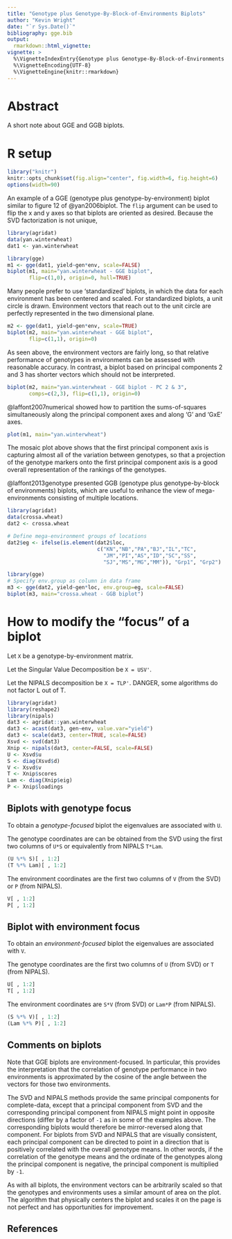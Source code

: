 ---
title: "Genotype plus Genotype-By-Block-of-Environments Biplots"
author: "Kevin Wright"
date: "`r Sys.Date()`"
bibliography: gge.bib
output:
  rmarkdown::html_vignette:
vignette: >
  %\VignetteIndexEntry{Genotype plus Genotype-By-Block-of-Environments Biplots}
  %\VignetteEncoding{UTF-8}
  %\VignetteEngine{knitr::rmarkdown}
---

# Abstract

A short note about GGE and GGB biplots.

# R setup

```{r setup, message=FALSE}
library("knitr")
knitr::opts_chunk$set(fig.align="center", fig.width=6, fig.height=6)
options(width=90)
```

An example of a GGE (genotype plus genotype-by-environment) biplot similar to figure 12 of @yan2006biplot.  The `flip` argument can be used to flip the x and y axes so that biplots are oriented as desired.  Because the SVD factorization is not unique, 

```{r gge}
library(agridat)
data(yan.winterwheat)
dat1 <- yan.winterwheat

library(gge)
m1 <- gge(dat1, yield~gen*env, scale=FALSE)
biplot(m1, main="yan.winterwheat - GGE biplot",
       flip=c(1,0), origin=0, hull=TRUE)
```

Many people prefer to use 'standardized' biplots, in which the data for each environment has been centered and scaled.  For standardized biplots, a unit circle is drawn.  Environment vectors that reach out to the unit circle are perfectly represented in the two dimensional plane.

```{r}
m2 <- gge(dat1, yield~gen*env, scale=TRUE)
biplot(m2, main="yan.winterwheat - GGE biplot",
       flip=c(1,1), origin=0)
```

As seen above, the environment vectors are fairly long, so that relative performance of genotypes in environments can be assessed with reasonable accuracy.  In contrast, a biplot based on principal components 2 and 3 has shorter vectors which should not be interpreted.

```{r} 
biplot(m2, main="yan.winterwheat - GGE biplot - PC 2 & 3",
       comps=c(2,3), flip=c(1,1), origin=0)
```

@laffont2007numerical showed how to partition the sums-of-squares simultaneously along the principal component axes and along 'G' and 'GxE' axes.

```{r mosaic}
plot(m1, main="yan.winterwheat")
```

The mosaic plot above shows that the first principal component axis is capturing almost all of the variation between genotypes, so that a projection of the genotype markers onto the first principal component axis is a good overall representation of the rankings of the genotypes.

@laffont2013genotype presented GGB (genotype plus genotype-by-block of environments) biplots, which are useful to enhance the view of mega-environments consisting of multiple locations.

```{r ggb}
library(agridat)
data(crossa.wheat)
dat2 <- crossa.wheat

# Define mega-environment groups of locations
dat2$eg <- ifelse(is.element(dat2$loc,
                             c("KN","NB","PA","BJ","IL","TC",
                               "JM","PI","AS","ID","SC","SS",
                               "SJ","MS","MG","MM")), "Grp1", "Grp2")

library(gge)
# Specify env.group as column in data frame
m3 <- gge(dat2, yield~gen*loc, env.group=eg, scale=FALSE)
biplot(m3, main="crossa.wheat - GGB biplot")
```

# How to modify the "focus" of a biplot

Let `X` be a genotype-by-environment matrix.

Let the Singular Value Decomposition be `X = USV'`.

Let the NIPALS decomposition be `X = TLP'`.  DANGER, some algorithms do not factor L out of T.

```{r , eval=FALSE}
library(agridat)
library(reshape2)
library(nipals)
dat3 <- agridat::yan.winterwheat
dat3 <- acast(dat3, gen~env, value.var="yield")
dat3 <- scale(dat3, center=TRUE, scale=FALSE)
Xsvd <- svd(dat3)
Xnip <- nipals(dat3, center=FALSE, scale=FALSE)
U <- Xsvd$u
S <- diag(Xsvd$d)
V <- Xsvd$v
T <- Xnip$scores
Lam <- diag(Xnip$eig)
P <- Xnip$loadings
```

## Biplots with genotype focus

To obtain a *genotype-focused* biplot the eigenvalues are associated with `U`.

The genotype coordinates are can be obtained from the SVD using the first two columns of `U*S` or equivalently from NIPALS `T*Lam`.

```{r, eval=FALSE}
(U %*% S)[ , 1:2]
(T %*% Lam)[ , 1:2]
```

The environment coordinates are the first two columns of `V` (from the SVD) or `P` (from NIPALS).

```{r , eval=FALSE}
V[ , 1:2]
P[ , 1:2]
```

## Biplot with environment focus

To obtain an *environment-focused* biplot the eigenvalues are associated with `V`.

The genotype coordinates are the first two columns of `U` (from SVD) or `T` (from NIPALS).

```{r , eval=FALSE}
U[ , 1:2]
T[ , 1:2]
```

The environment coordinates are `S*V` (from SVD) or `Lam*P` (from NIPALS).

```{r , eval=FALSE}
(S %*% V)[ , 1:2]
(Lam %*% P)[ , 1:2]
```

## Comments on biplots

Note that GGE biplots are environment-focused.  In particular, this provides the interpretation that the correlation of genotype performance in two environments is approximated by the cosine of the angle between the vectors for those two environments.

The SVD and NIPALS methods provide the same principal components for complete-data, except that a principal component from SVD and the corresponding principal component from NIPALS might point in opposite directions (differ by a factor of `-1` as in some of the examples above.  The corresponding biplots would therefore be mirror-reversed along that component. For biplots from SVD and NIPALS that are visually consistent, each principal component can be directed to point in a direction that is positively correlated with the overall genotype means.  In other words, if the correlation of the genotype means and the ordinate of the genotypes along the principal component is negative, the principal component is multiplied by `-1`.

As with all biplots, the environment vectors can be arbitrarily scaled so that the genotypes and environments uses a similar amount of area on the plot. The algorithm that physically centers the biplot and scales it on the page is not perfect and has opportunities for improvement.


## References
